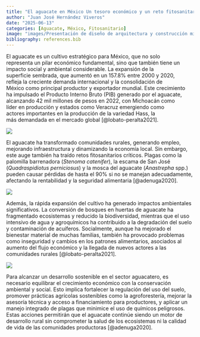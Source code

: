 ```yaml
---
title: "El aguacate en México Un tesoro económico y un reto fitosanitario"
author: "Juan José Hernández Viveros"
date: "2025-06-13"
categories: [Aguacate, México, Fitosanitario]
image: "images/Presentación de diseño de arquitectura y construcción minimalista moderno blanco y celeste.jpg"
bibliography: references.bib
---
```


El aguacate es un cultivo estratégico para México, que no solo representa un pilar económico fundamental, sino que también tiene un impacto social y ambiental considerable. La expansión de la superficie sembrada, que aumentó en un 157.8% entre 2000 y 2020, refleja la creciente demanda internacional y la consolidación de México como principal productor y exportador mundial. Este crecimiento ha impulsado el Producto Interno Bruto (PIB) generado por el aguacate, alcanzando 42 mil millones de pesos en 2022, con Michoacán como líder en producción y estados como Veracruz emergiendo como actores importantes en la producción de la variedad Hass, la más demandada en el mercado global [@lobato-peralta2021].

![](images/descargar (1).webp){fig-align="center"}

El aguacate ha transformado comunidades rurales, generando empleo, mejorando infraestructura y dinamizando la economía local. Sin embargo, este auge también ha traído retos fitosanitarios críticos. Plagas como la palomilla barrenadora (*Stenoma catenifer*), la escama de San José (*Quadraspidiotus perniciosus*) y la mosca del aguacate (*Anastrepha* spp.) pueden causar pérdidas de hasta el 90% si no se manejan adecuadamente, afectando la rentabilidad y la seguridad alimentaria [@adenuga2020].

![](images/OIP.webp){fig-align="center"}

Además, la rápida expansión del cultivo ha generado impactos ambientales significativos. La conversión de bosques en huertas de aguacate ha fragmentado ecosistemas y reducido la biodiversidad, mientras que el uso intensivo de agua y agroquímicos ha contribuido a la degradación del suelo y contaminación de acuíferos. Socialmente, aunque ha mejorado el bienestar material de muchas familias, también ha provocado problemas como inseguridad y cambios en los patrones alimentarios, asociados al aumento del flujo económico y la llegada de nuevos actores a las comunidades rurales [@lobato-peralta2021].

![](images/aguacates-que-cultuvan-en-michoacan-mas-deliciosos-1024x680.avif){fig-align="center"}

Para alcanzar un desarrollo sostenible en el sector aguacatero, es necesario equilibrar el crecimiento económico con la conservación ambiental y social. Esto implica fortalecer la regulación del uso del suelo, promover prácticas agrícolas sostenibles como la agroforestería, mejorar la asesoría técnica y acceso a financiamiento para productores, y aplicar un manejo integrado de plagas que minimice el uso de químicos peligrosos. Estas acciones permitirán que el aguacate continúe siendo un motor de desarrollo rural sin comprometer la salud de los ecosistemas ni la calidad de vida de las comunidades productoras [@adenuga2020].
